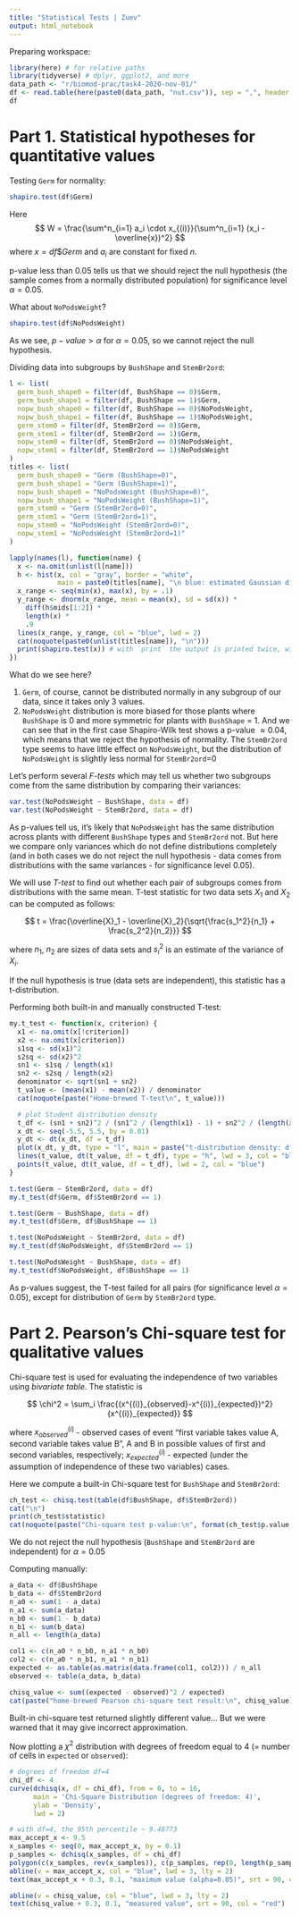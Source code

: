 ```yaml
---
title: "Statistical Tests | Zuev"
output: html_notebook
---
```

Preparing workspace:

```r
library(here) # for relative paths
library(tidyverse) # dplyr, ggplot2, and more
data_path <- "r/biomod-prac/task4-2020-nov-01/"
df <- read.table(here(paste0(data_path, "nut.csv")), sep = ",", header = TRUE)
df
```
# Part 1. Statistical hypotheses for quantitative values

Testing `Germ` for normality:
```r
shapiro.test(df$Germ)
```
Here
$$ W = \frac{\sum^n_{i=1} a_i \cdot x_{(i)}}{\sum^n_{i=1} (x_i - \overline{x})^2} $$
where $x=df\$Germ$ and $a_i$ are constant for fixed $n$.

p-value less than $0.05$ tells us that we should reject the null hypothesis (the sample comes from a normally distributed population) for significance level $\alpha=0.05$.

What about `NoPodsWeight`?
```r
shapiro.test(df$NoPodsWeight)
```
As we see, $p-value > \alpha$ for $\alpha=0.05$, so we cannot reject the null hypothesis.

Dividing data into subgroups by `BushShape` and `StemBr2ord`:
```r
l <- list(
  germ_bush_shape0 = filter(df, BushShape == 0)$Germ,
  germ_bush_shape1 = filter(df, BushShape == 1)$Germ,
  nopw_bush_shape0 = filter(df, BushShape == 0)$NoPodsWeight,
  nopw_bush_shape1 = filter(df, BushShape == 1)$NoPodsWeight,
  germ_stem0 = filter(df, StemBr2ord == 0)$Germ,
  germ_stem1 = filter(df, StemBr2ord == 1)$Germ,
  nopw_stem0 = filter(df, StemBr2ord == 0)$NoPodsWeight,
  nopw_stem1 = filter(df, StemBr2ord == 1)$NoPodsWeight
)
titles <- list(
  germ_bush_shape0 = "Germ (BushShape=0)",
  germ_bush_shape1 = "Germ (BushShape=1)",
  nopw_bush_shape0 = "NoPodsWeight (BushShape=0)",
  nopw_bush_shape1 = "NoPodsWeight (BushShape=1)",
  germ_stem0 = "Germ (StemBr2ord=0)",
  germ_stem1 = "Germ (StemBr2ord=1)",
  nopw_stem0 = "NoPodsWeight (StemBr2ord=0)",
  nopw_stem1 = "NoPodsWeight (StemBr2ord=1)"
)

lapply(names(l), function(name) {
  x <- na.omit(unlist(l[name]))
  h <- hist(x, col = "gray", border = "white",
            main = paste0(titles[name], "\n blue: estimated Gaussian distribution density (not to scale)"))
  x_range <- seq(min(x), max(x), by = .1)
  y_range <- dnorm(x_range, mean = mean(x), sd = sd(x)) *
    diff(h$mids[1:2]) *
    length(x) *
    .9
  lines(x_range, y_range, col = "blue", lwd = 2)
  cat(noquote(paste0(unlist(titles[name]), "\n")))
  print(shapiro.test(x)) # with `print` the output is printed twice, without - in the wrong place. Don't know how to fix
})
```
What do we see here?

1. `Germ`, of course, cannot be distributed normally in any subgroup of our data, since it takes only 3 values.
2. `NoPodsWeight` distribution is more biased for those plants where `BushShape` is 0 and more symmetric for plants with `BushShape` = 1. And we can see that in the first case Shapiro-Wilk test shows a p-value $\approx 0.04$, which means that we reject the hypothesis of normality. The `StemBr2ord` type seems to have little effect on `NoPodsWeight`, but the distribution of `NoPodsWeight` is slightly less normal for `StemBr2ord`=0

Let's perform several *F-tests* which may tell us whether two subgroups come from the same distribution by comparing their variances:
```r
var.test(NoPodsWeight ~ BushShape, data = df)
var.test(NoPodsWeight ~ StemBr2ord, data = df)
```
As p-values tell us, it's likely that `NoPodsWeight` has the same distribution across plants with different `BushShape` types and `StemBr2ord` not. But here we compare only variances which do not define distributions completely (and in both cases we do not reject the null hypothesis - data comes from distributions with the same variances - for significance level $0.05$).

We will use *T-test* to find out whether each pair of subgroups comes from distributions with the same mean.
T-test statistic for two data sets $X_1$ and $X_2$ can be computed as follows:

$$ t = \frac{\overline{X}_1 - \overline{X}_2}{\sqrt{\frac{s_1^2}{n_1} + \frac{s_2^2}{n_2}}} $$

where $n_1$, $n_2$ are sizes of data sets and $s_i^2$ is an estimate of the variance of $X_i$.

If the null hypothesis is true (data sets are independent), this statistic has a t-distribution.

Performing both built-in and manually constructed T-test:
```r
my.t_test <- function(x, criterion) {
  x1 <- na.omit(x[!criterion])
  x2 <- na.omit(x[criterion])
  s1sq <- sd(x1)^2
  s2sq <- sd(x2)^2
  sn1 <- s1sq / length(x1)
  sn2 <- s2sq / length(x2)
  denominator <- sqrt(sn1 + sn2)
  t_value <- (mean(x1) - mean(x2)) / denominator
  cat(noquote(paste("Home-brewed T-test\n", t_value)))

  # plot Student distribution density
  t_df <- (sn1 + sn2)^2 / (sn1^2 / (length(x1) - 1) + sn2^2 / (length(x2) - 1))
  x_dt <- seq(-5.5, 5.5, by = 0.01)
  y_dt <- dt(x_dt, df = t_df)
  plot(x_dt, y_dt, type = "l", main = paste("t-distribution density: df=", format(t_df, digits = 4), "\n measured T value:", format(t_value, digits = 2), "(blue line)"), las = 1)
  lines(t_value, dt(t_value, df = t_df), type = "h", lwd = 3, col = "blue")
  points(t_value, dt(t_value, df = t_df), lwd = 2, col = "blue")
}

t.test(Germ ~ StemBr2ord, data = df)
my.t_test(df$Germ, df$StemBr2ord == 1)

t.test(Germ ~ BushShape, data = df)
my.t_test(df$Germ, df$BushShape == 1)

t.test(NoPodsWeight ~ StemBr2ord, data = df)
my.t_test(df$NoPodsWeight, df$StemBr2ord == 1)

t.test(NoPodsWeight ~ BushShape, data = df)
my.t_test(df$NoPodsWeight, df$BushShape == 1)

```
As p-values suggest, the T-test failed for all pairs (for significance level $\alpha=0.05$), except for distribution of `Germ` by `StemBr2ord` type.

# Part 2. Pearson's Chi-square test for qualitative values
Chi-square test is used for evaluating the independence of two variables using *bivariate table*. The statistic is

$$ \chi^2 = \sum_i \frac{(x^{(i)}_{observed}-x^{(i)}_{expected})^2}{x^{(i)}_{expected}} $$

where $x^{(i)}_{observed}$ - observed cases of event "first variable takes value A, second variable takes value B", A and B in possible values of first and second variables, respectively;  $x^{(i)}_{expected}$ - expected (under the assumption of independence of these two variables) cases.

Here we compute a built-in Chi-square test for `BushShape` and `StemBr2ord`:
```r
ch_test <- chisq.test(table(df$BushShape, df$StemBr2ord))
cat("\n")
print(ch_test$statistic)
cat(noquote(paste("Chi-square test p-value:\n", format(ch_test$p.value, digits = 3))))
```
We do not reject the null hypothesis (`BushShape` and `StemBr2ord` are independent) for $\alpha=0.05$

Computing manually:
```r
a_data <- df$BushShape
b_data <- df$StemBr2ord
n_a0 <- sum(1 - a_data)
n_a1 <- sum(a_data)
n_b0 <- sum(1 - b_data)
n_b1 <- sum(b_data)
n_all <- length(a_data)

col1 <- c(n_a0 * n_b0, n_a1 * n_b0)
col2 <- c(n_a0 * n_b1, n_a1 * n_b1)
expected <- as.table(as.matrix(data.frame(col1, col2))) / n_all
observed <- table(a_data, b_data)

chisq_value <- sum((expected - observed)^2 / expected)
cat(paste("home-brewed Pearson chi-square test result:\n", chisq_value))
```
Built-in chi-square test returned slightly different value... But we were warned that it may give incorrect approximation.

Now plotting a $\chi^2$ distribution with degrees of freedom equal to 4 (= number of cells in `expected` or `observed`):
```r

# degrees of freedom df=4
chi_df <- 4
curve(dchisq(x, df = chi_df), from = 0, to = 16,
      main = 'Chi-Square Distribution (degrees of freedom: 4)',
      ylab = 'Density',
      lwd = 2)

# with df=4, the 95th percentile ~ 9.48773
max_accept_x <- 9.5
x_samples <- seq(0, max_accept_x, by = 0.1)
p_samples <- dchisq(x_samples, df = chi_df)
polygon(c(x_samples, rev(x_samples)), c(p_samples, rep(0, length(p_samples))), col = adjustcolor('red', alpha = 0.3), border = NA)
abline(v = max_accept_x, col = "blue", lwd = 3, lty = 2)
text(max_accept_x + 0.3, 0.1, "maximum value (alpha=0.05)", srt = 90, col = "red")

abline(v = chisq_value, col = "blue", lwd = 3, lty = 2)
text(chisq_value + 0.3, 0.1, "measured value", srt = 90, col = "red")
```

